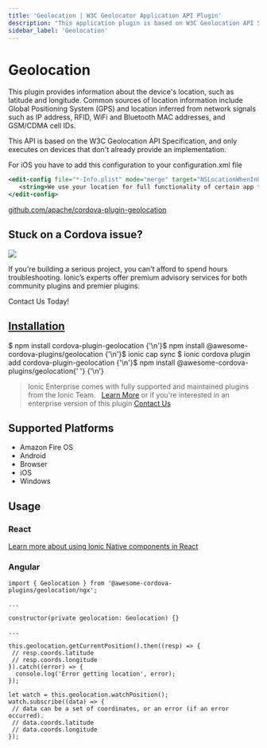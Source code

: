 ```yaml
---
title: 'Geolocation | W3C Geolocator Application API Plugin'
description: "This application plugin is based on W3C Geolocation API Specification and only executes on devices that don't already provide an implementation for location."
sidebar_label: 'Geolocation'
---
```



# Geolocation

This plugin provides information about the device's location, such as latitude and longitude. Common sources of location information include Global Positioning System (GPS) and location inferred from network signals such as IP address, RFID, WiFi and Bluetooth MAC addresses, and GSM/CDMA cell IDs.

This API is based on the W3C Geolocation API Specification, and only executes on devices that don't already provide an implementation.

For iOS you have to add this configuration to your configuration.xml file

```xml
<edit-config file="*-Info.plist" mode="merge" target="NSLocationWhenInUseUsageDescription">
   <string>We use your location for full functionality of certain app features.</string>
</edit-config>
```

<p>
  <a href="https://github.com/apache/cordova-plugin-geolocation" target="_blank" rel="noopener" className="git-link">github.com/apache/cordova-plugin-geolocation</a>
</p>

<h2>Stuck on a Cordova issue?</h2>
<DocsCard
  className="cordova-ee-card"
  header="Don't waste precious time on plugin issues."
  href="https://ionicframework.com/sales?product_of_interest=Ionic%20Native"
>
  <div>
    <img src="/docs/icons/native-cordova-bot.png" className="cordova-ee-img" />
    <p>If you're building a serious project, you can't afford to spend hours troubleshooting. Ionic’s experts offer premium advisory services for both community plugins and premier plugins.</p>
    <DocsButton className="native-ee-detail">Contact Us Today!</DocsButton>
  </div>
</DocsCard>

<h2 id="installation">
  <a href="#installation">Installation</a>
</h2>
<Tabs
  groupId="runtime"
  defaultValue="Capacitor"
  values={[
    { value: 'Capacitor', label: 'Capacitor' },
    { value: 'Cordova', label: 'Cordova' },
    { value: 'Enterprise', label: 'Enterprise' },
  ]}
>
  <TabItem value="Capacitor">
    <CodeBlock className="language-shell">
      $ npm install cordova-plugin-geolocation {'\n'}$ npm install @awesome-cordova-plugins/geolocation {'\n'}$ ionic
      cap sync
    </CodeBlock>
  </TabItem>
  <TabItem value="Cordova">
    <CodeBlock className="language-shell">
      $ ionic cordova plugin add cordova-plugin-geolocation {'\n'}$ npm install @awesome-cordova-plugins/geolocation{' '}
      {'\n'}
    </CodeBlock>
  </TabItem>
  <TabItem value="Enterprise">
    <blockquote>
      Ionic Enterprise comes with fully supported and maintained plugins from the Ionic Team. &nbsp;
      <a className="btn" href="https://ionic.io/docs/premier-plugins">Learn More</a> or if you're interested in an enterprise version of this plugin <a className="btn" href="https://ionicframework.com/sales?product_of_interest=Ionic%20Enterprise%20Engine">Contact Us</a>
    </blockquote>
  </TabItem>
</Tabs>

## Supported Platforms

- Amazon Fire OS
- Android
- Browser
- iOS
- Windows

## Usage

### React

[Learn more about using Ionic Native components in React](../native-community.md#react)

### Angular

```tsx
import { Geolocation } from '@awesome-cordova-plugins/geolocation/ngx';

...

constructor(private geolocation: Geolocation) {}

...

this.geolocation.getCurrentPosition().then((resp) => {
 // resp.coords.latitude
 // resp.coords.longitude
}).catch((error) => {
  console.log('Error getting location', error);
});

let watch = this.geolocation.watchPosition();
watch.subscribe((data) => {
 // data can be a set of coordinates, or an error (if an error occurred).
 // data.coords.latitude
 // data.coords.longitude
});
```
